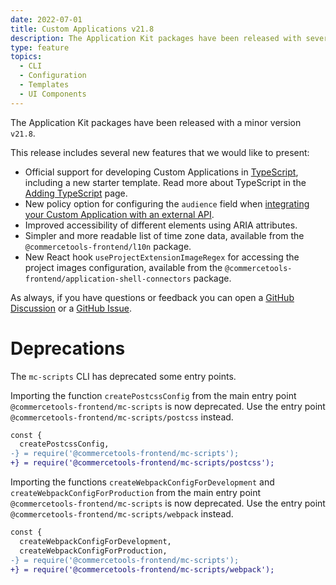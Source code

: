 ```yaml
---
date: 2022-07-01
title: Custom Applications v21.8
description: The Application Kit packages have been released with several new features.
type: feature
topics:
  - CLI
  - Configuration
  - Templates
  - UI Components
---
```


The Application Kit packages have been released with a minor version `v21.8`.

This release includes several new features that we would like to present:

* Official support for developing Custom Applications in [TypeScript](https://www.typescriptlang.org/), including a new starter template. Read more about TypeScript in the [Adding TypeScript](/development/adding-typescript) page.
* New policy option for configuring the `audience` field when [integrating your Custom Application with an external API](/concepts/integrate-with-your-own-api#configuring-the-audience-policy).
* Improved accessibility of different elements using ARIA attributes.
* Simpler and more readable list of time zone data, available from the `@commercetools-frontend/l10n` package.
* New React hook `useProjectExtensionImageRegex` for accessing the project images configuration, available from the `@commercetools-frontend/application-shell-connectors` package.

As always, if you have questions or feedback you can open a [GitHub Discussion](https://github.com/commercetools/merchant-center-application-kit/discussions) or a [GitHub Issue](https://github.com/commercetools/merchant-center-application-kit/issues).

<!-- more -->

# Deprecations

The `mc-scripts` CLI has deprecated some entry points.

Importing the function `createPostcssConfig` from the main entry point `@commercetools-frontend/mc-scripts` is now deprecated. Use the entry point `@commercetools-frontend/mc-scripts/postcss` instead.

```diff
const {
  createPostcssConfig,
-} = require('@commercetools-frontend/mc-scripts');
+} = require('@commercetools-frontend/mc-scripts/postcss');
```

Importing the functions `createWebpackConfigForDevelopment` and `createWebpackConfigForProduction` from the main entry point `@commercetools-frontend/mc-scripts` is now deprecated. Use the entry point `@commercetools-frontend/mc-scripts/webpack` instead.

```diff
const {
  createWebpackConfigForDevelopment,
  createWebpackConfigForProduction,
-} = require('@commercetools-frontend/mc-scripts');
+} = require('@commercetools-frontend/mc-scripts/webpack');
```

